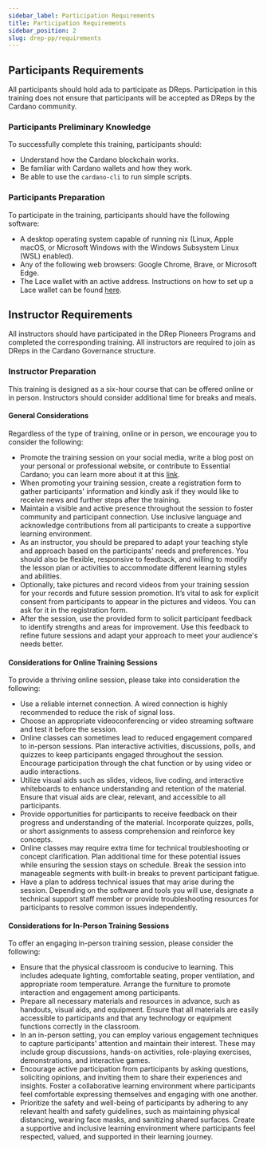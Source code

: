 ```yaml
---
sidebar_label: Participation Requirements
title: Participation Requirements
sidebar_position: 2
slug: drep-pp/requirements
---
```


## Participants Requirements

All participants should hold ada to participate as DReps. Participation in this training does not ensure that participants will be accepted as DReps by the Cardano community.

### Participants Preliminary Knowledge

To successfully complete this training, participants should:

* Understand how the Cardano blockchain works.
* Be familiar with Cardano wallets and how they work.
* Be able to use the `cardano-cli` to run simple scripts.

### Participants Preparation

To participate in the training, participants should have the following software:

* A desktop operating system capable of running nix (Linux, Apple macOS, or Microsoft Windows with the Windows Subsystem Linux (WSL) enabled).
* Any of the following web browsers: Google Chrome, Brave, or Microsoft Edge.
* The Lace wallet with an active address. Instructions on how to set up a Lace wallet can be found [here](https://www.lace.io/faq).

## Instructor Requirements

All instructors should have participated in the DRep Pioneers Programs and completed the corresponding training. All instructors are required to join as DReps in the Cardano Governance structure.

### Instructor Preparation

This training is designed as a six-hour course that can be offered online or in person. Instructors should consider additional time for breaks and meals.

#### General Considerations

Regardless of the type of training, online or in person, we encourage you to consider the following:

* Promote the training session on your social media, write a blog post on your personal or professional website, or contribute to Essential Cardano; you can learn more about it at this [link](https://www.essentialcardano.io/contribute-help).
* When promoting your training session, create a registration form to gather participants' information and kindly ask if they would like to receive news and further steps after the training.
* Maintain a visible and active presence throughout the session to foster community and participant connection. Use inclusive language and acknowledge contributions from all participants to create a supportive learning environment.
* As an instructor, you should be prepared to adapt your teaching style and approach based on the participants' needs and preferences. You should also be flexible, responsive to feedback, and willing to modify the lesson plan or activities to accommodate different learning styles and abilities.
* Optionally, take pictures and record videos from your training session for your records and future session promotion. It’s vital to ask for explicit consent from participants to appear in the pictures and videos. You can ask for it in the registration form.
* After the session, use the provided form to solicit participant feedback to identify strengths and areas for improvement. Use this feedback to refine future sessions and adapt your approach to meet your audience's needs better.

#### Considerations for Online Training Sessions

To provide a thriving online session, please take into consideration the following:

* Use a reliable internet connection. A wired connection is highly recommended to reduce the risk of signal loss.
* Choose an appropriate videoconferencing or video streaming software and test it before the session.
* Online classes can sometimes lead to reduced engagement compared to in-person sessions. Plan interactive activities, discussions, polls, and quizzes to keep participants engaged throughout the session. Encourage participation through the chat function or by using video or audio interactions.
* Utilize visual aids such as slides, videos, live coding, and interactive whiteboards to enhance understanding and retention of the material. Ensure that visual aids are clear, relevant, and accessible to all participants.
* Provide opportunities for participants to receive feedback on their progress and understanding of the material. Incorporate quizzes, polls, or short assignments to assess comprehension and reinforce key concepts.
* Online classes may require extra time for technical troubleshooting or concept clarification. Plan additional time for these potential issues while ensuring the session stays on schedule. Break the session into manageable segments with built-in breaks to prevent participant fatigue.
* Have a plan to address technical issues that may arise during the session. Depending on the software and tools you will use, designate a technical support staff member or provide troubleshooting resources for participants to resolve common issues independently.

#### Considerations for In-Person Training Sessions

To offer an engaging in-person training session, please consider the following:

* Ensure that the physical classroom is conducive to learning. This includes adequate lighting, comfortable seating, proper ventilation, and appropriate room temperature. Arrange the furniture to promote interaction and engagement among participants.
* Prepare all necessary materials and resources in advance, such as handouts, visual aids, and equipment. Ensure that all materials are easily accessible to participants and that any technology or equipment functions correctly in the classroom.
* In an in-person setting, you can employ various engagement techniques to capture participants' attention and maintain their interest. These may include group discussions, hands-on activities, role-playing exercises, demonstrations, and interactive games.
* Encourage active participation from participants by asking questions, soliciting opinions, and inviting them to share their experiences and insights. Foster a collaborative learning environment where participants feel comfortable expressing themselves and engaging with one another.
* Prioritize the safety and well-being of participants by adhering to any relevant health and safety guidelines, such as maintaining physical distancing, wearing face masks, and sanitizing shared surfaces. Create a supportive and inclusive learning environment where participants feel respected, valued, and supported in their learning journey.
